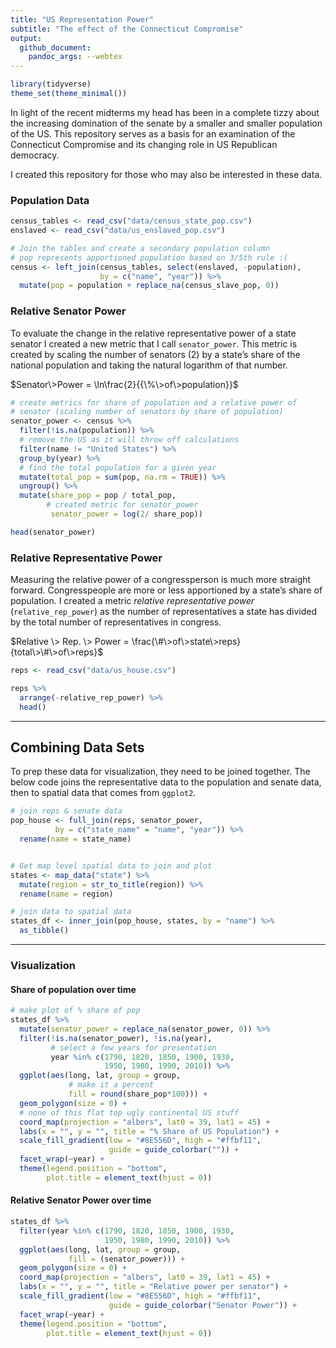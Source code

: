 ```yaml
---
title: "US Representation Power"
subtitle: "The effect of the Connecticut Compromise"
output:
  github_document:
    pandoc_args: --webtex
---
```


```r
library(tidyverse)
theme_set(theme_minimal())
```

In light of the recent midterms my head has been in a complete tizzy about the increasing domination of the senate by a smaller and smaller population of the US. This repository serves as a basis for an examination of the Connecticut Compromise and its changing role in US Republican democracy. 

I created this repository for those who may also be interested in these data. 


### Population Data

```r
census_tables <- read_csv("data/census_state_pop.csv")
enslaved <- read_csv("data/us_enslaved_pop.csv")

# Join the tables and create a secondary population column
# pop represents apportioned population based on 3/5th rule :( 
census <- left_join(census_tables, select(enslaved, -population),
                    by = c("name", "year")) %>% 
  mutate(pop = population + replace_na(census_slave_pop, 0))
```

### Relative Senator Power

To evaluate the change in the relative representative power of a state senator I created a new metric that I call `senator_power`. This metric is created by scaling the number of senators (2) by a state's share of the national population and taking the natural logarithm of that number. 

$Senator\>Power = \ln\frac{2}{{\%\>of\>population}}$

```r
# create metrics for share of population and a relative power of 
# senator (scaling number of senators by share of population)
senator_power <- census %>% 
  filter(!is.na(population)) %>% 
  # remove the US as it will throw off calculations
  filter(name != "United States") %>% 
  group_by(year) %>% 
  # find the total population for a given year
  mutate(total_pop = sum(pop, na.rm = TRUE)) %>% 
  ungroup() %>% 
  mutate(share_pop = pop / total_pop,
        # created metric for senator_power
         senator_power = log(2/ share_pop))

head(senator_power)
```


### Relative Representative Power

Measuring the relative power of a congressperson is much more straight forward. Congresspeople are more or less apportioned by a state's share of population. I created a metric _relative representative power_ (`relative_rep_power`) as the number of representatives a state has divided by the total number of representatives in congress. 

$Relative \> Rep. \> Power = \frac{\#\>of\>state\>reps}{total\>\#\>of\>reps}$

```r
reps <- read_csv("data/us_house.csv")

reps %>% 
  arrange(-relative_rep_power) %>% 
  head()
```

------

## Combining Data Sets

To prep these data for visualization, they need to be joined together. The below code joins the representative data to the population and senate data, then to spatial data that comes from `ggplot2`. 

```r
# join reps & senate data
pop_house <- full_join(reps, senator_power,
          by = c("state_name" = "name", "year")) %>% 
  rename(name = state_name)


# Get map level spatial data to join and plot
states <- map_data("state") %>% 
  mutate(region = str_to_title(region)) %>% 
  rename(name = region)

# join data to spatial data
states_df <- inner_join(pop_house, states, by = "name") %>% 
  as_tibble()

```


-----

### Visualization


#### Share of population over time

```r
# make plot of % share of pop
states_df %>% 
  mutate(senator_power = replace_na(senator_power, 0)) %>% 
  filter(!is.na(senator_power), !is.na(year),
         # select a few years for presentation
         year %in% c(1790, 1820, 1850, 1900, 1930,
                     1950, 1980, 1990, 2010)) %>% 
  ggplot(aes(long, lat, group = group, 
             # make it a percent
             fill = round(share_pop*100))) + 
  geom_polygon(size = 0) + 
  # none of this flat top ugly continental US stuff
  coord_map(projection = "albers", lat0 = 39, lat1 = 45) +
  labs(x = "", y = "", title = "% Share of US Population") + 
  scale_fill_gradient(low = "#8E556D", high = "#ffbf11",
                      guide = guide_colorbar("")) +
  facet_wrap(~year) + 
  theme(legend.position = "bottom",
        plot.title = element_text(hjust = 0))

```

#### Relative Senator Power over time

```r
states_df %>% 
  filter(year %in% c(1790, 1820, 1850, 1900, 1930, 
                     1950, 1980, 1990, 2010)) %>% 
  ggplot(aes(long, lat, group = group, 
             fill = (senator_power))) + 
  geom_polygon(size = 0) + 
  coord_map(projection = "albers", lat0 = 39, lat1 = 45) +
  labs(x = "", y = "", title = "Relative power per senator") + 
  scale_fill_gradient(low = "#8E556D", high = "#ffbf11",
                      guide = guide_colorbar("Senator Power")) +
  facet_wrap(~year) + 
  theme(legend.position = "bottom",
        plot.title = element_text(hjust = 0))

```

